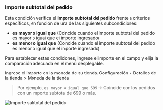### Importe subtotal del pedido

Esta condición verifica el **importe subtotal del pedido** frente a criterios específicos, en función de una de las siguientes subcondiciones:

- **es mayor o igual que** (Coincide cuando el importe subtotal del pedido es mayor o igual que el importe ingresado)  
- **es menor o igual que** (Coincide cuando el importe subtotal del pedido es menor o igual que el importe ingresado)  

Para establecer estas condiciones, ingrese el importe en el campo y elija la comparación adecuada en el menú desplegable.

<Note>
  Ingrese el importe en la moneda de su tienda. Configuración > Detalles de la tienda > Moneda de la tienda
</Note>

> Por ejemplo, `es mayor o igual que 699` → Coincide con los pedidos con un importe subtotal de 699 o más.

<img
  src="/images/essentials/condition-sets/order-subtotal-amount.webp"
  alt="Importe subtotal del pedido"
/>
